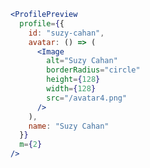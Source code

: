 ```jsx
<ProfilePreview
  profile={{
    id: "suzy-cahan",
    avatar: () => (
      <Image
        alt="Suzy Cahan"
        borderRadius="circle"
        height={128}
        width={128}
        src="/avatar4.png"
      />
    ),
    name: "Suzy Cahan"
  }}
  m={2}
/>
```
